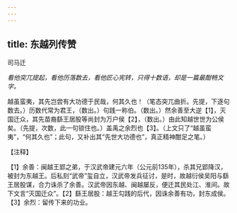 ```yaml
---
---
---
```

title: 东越列传赞
---



司马迁

*看他突兀提起，看他历落数去，看他匠心宪转，只得十数语，却是一篇最酣畅文字。*

越虽蛮夷，其先岂尝有大功德于民哉，何其久也！（笔态突兀曲折。先提，下逐句数去。）历数代常为君王，（数出。）句践一称伯。（数出。）然余善至大逆【1】，灭国迁众，其先苗裔繇王居股等尚封为万户侯【2】，（数出。）由此知越世世为公侯矣。（先提，次数，此一句锁住也。）盖禹之余烈也【3】。（上文只了“越虽蛮夷”，“何其久也”；此句，又补出其“先世大功德也”，真正精神酣足之笔。）

【注释】

【1】余善：闽越王郢之弟，于汉武帝建元六年（公元前135年），杀其兄郢降汉，被封为东越王。后私刻“武帝”玺自立，汉武帝发兵征讨，是时，故越衍侯吴阳与繇王居股谋，合力诛杀了余善。汉武帝因东越、闽越屡反，便迁其民处江、淮间。故下文言“灭国迁众”。【2】繇王居股：越王勾践的后代，因诛余善有功，封东成侯。【3】余烈：留传下来的功业。